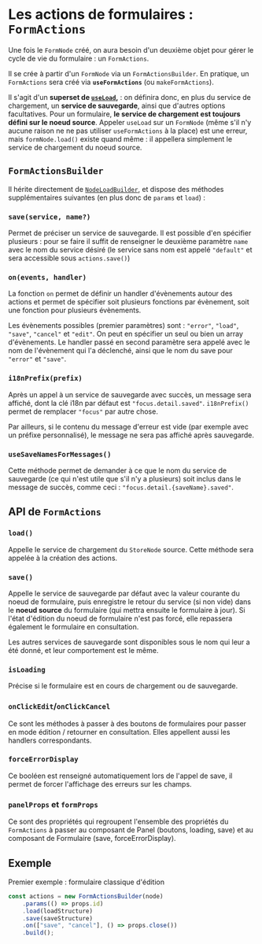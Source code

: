 
<Meta title="Modèle métier/Les actions de formulaires" />

# Les actions de formulaires : `FormActions`

Une fois le `FormNode` créé, on aura besoin d'un deuxième objet pour gérer le cycle de vie du formulaire : un `FormActions`.

Il se crée à partir d'un `FormNode` via un `FormActionsBuilder`. En pratique, un `FormActions` sera créé via **`useFormActions`** (ou `makeFormActions`).

Il s'agit d'un **superset de [`useLoad`](model/load.md?id=useload-et-nodeload),** : on définira donc, en plus du service de chargement, un **service de sauvegarde**, ainsi que d'autres options facultatives. Pour un formulaire, **le service de chargement est toujours défini sur le noeud source**. Appeler `useLoad` sur un `FormNode` (même s'il n'y aucune raison ne ne pas utiliser `useFormActions` à la place) est une erreur, mais `formNode.load()` existe quand même : il appellera simplement le service de chargement du noeud source.

## `FormActionsBuilder`

Il hérite directement de [`NodeLoadBuilder`](model/load.md?id=api-de-nodeloadbuilder), et dispose des méthodes supplémentaires suivantes (en plus donc de `params` et `load`) :

### `save(service, name?)`

Permet de préciser un service de sauvegarde. Il est possible d'en spécifier plusieurs : pour se faire il suffit de renseigner le deuxième paramètre `name` avec le nom du service désiré (le service sans nom est appelé `"default"` et sera accessible sous `actions.save()`)

### `on(events, handler)`

La fonction `on` permet de définir un handler d'évènements autour des actions et permet de spécifier soit plusieurs fonctions par évènement, soit une fonction pour plusieurs évènements.

Les évènements possibles (premier paramètres) sont : `"error"`, `"load"`, `"save"`, `"cancel"` et `"edit"`. On peut en spécifier un seul ou bien un array d'évènements. Le handler passé en second paramètre sera appelé avec le nom de l'évènement qui l'a déclenché, ainsi que le nom du save pour `"error"` et `"save"`.

### `i18nPrefix(prefix)`

Après un appel à un service de sauvegarde avec succès, un message sera affiché, dont la clé i18n par défaut est `"focus.detail.saved"`. `i18nPrefix()` permet de remplacer `"focus"` par autre chose.

Par ailleurs, si le contenu du message d'erreur est vide (par exemple avec un préfixe personnalisé), le message ne sera pas affiché après sauvegarde.

### `useSaveNamesForMessages()`

Cette méthode permet de demander à ce que le nom du service de sauvegarde (ce qui n'est utile que s'il n'y a plusieurs) soit inclus dans le message de succès, comme ceci : `"focus.detail.{saveName}.saved"`.

## API de `FormActions`

### `load()`

Appelle le service de chargement du `StoreNode` source. Cette méthode sera appelée à la création des actions.

### `save()`

Appelle le service de sauvegarde par défaut avec la valeur courante du noeud de formulaire, puis enregistre le retour du service (si non vide) dans le **noeud source** du formulaire (qui mettra ensuite le formulaire à jour). Si l'état d'édition du noeud de formulaire n'est pas forcé, elle repassera également le formulaire en consultation.

Les autres services de sauvegarde sont disponibles sous le nom qui leur a été donné, et leur comportement est le même.

### `isLoading`

Précise si le formulaire est en cours de chargement ou de sauvegarde.

### `onClickEdit`/`onClickCancel`

Ce sont les méthodes à passer à des boutons de formulaires pour passer en mode édition / retourner en consultation. Elles appellent aussi les handlers correspondants.

### `forceErrorDisplay`

Ce booléen est renseigné automatiquement lors de l'appel de save, il permet de forcer l'affichage des erreurs sur les champs.

### `panelProps` et `formProps`

Ce sont des propriétés qui regroupent l'ensemble des propriétés du `FormActions` à passer au composant de Panel (boutons, loading, save) et au composant de Formulaire (save, forceErrorDisplay).

## Exemple

Premier exemple : formulaire classique d'édition

```ts
const actions = new FormActionsBuilder(node)
    .params(() => props.id)
    .load(loadStructure)
    .save(saveStructure)
    .on(["save", "cancel"], () => props.close())
    .build();
```
